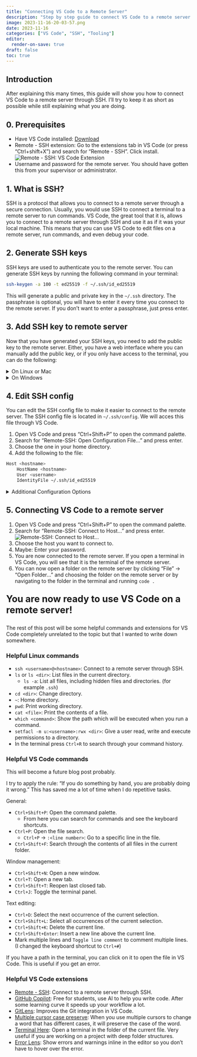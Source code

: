 ```yaml
---
title: "Connecting VS Code to a Remote Server"
description: "Step by step guide to connect VS Code to a remote server through SSH"
image: 2023-11-16-20-03-57.png
date: 2023-11-16
categories: ["VS Code", "SSH", "Tooling"]
editor:
  render-on-save: true
draft: false
toc: true
---
```



## Introduction

After explaining this many times, this guide will show you how to connect VS Code to a remote server through SSH. I'll try to keep it as short as possible while still explaining what you are doing.

## 0. Prerequisites

- Have VS Code installed: [Download](https://code.visualstudio.com/download)
- Remote - SSH extension: Go to the extensions tab in VS Code (or press "Ctrl+shift+X") and search for "Remote - SSH". Click install. ![Remote - SSH: VS Code Extension](2023-11-16-20-03-57.png)
- Username and password for the remote server. You should have gotten this from your supervisor or administrator.

## 1. What is SSH?

SSH is a protocol that allows you to connect to a remote server through a secure connection. Usually, you would use SSH to connect a terminal to a remote server to run commands. VS Code, the great tool that it is, allows you to connect to a remote server through SSH and use it as if it was your local machine. This means that you can use VS Code to edit files on a remote server, run commands, and even debug your code.

## 2. Generate SSH keys

SSH keys are used to authenticate you to the remote server. You can generate SSH keys by running the following command in your terminal:

```bash
ssh-keygen -a 100 -t ed25519 -f ~/.ssh/id_ed25519
```

This will generate a public and private key in the `~/.ssh` directory.
The passphrase is optional, you will have to enter it every time you connect to the remote server. If you don't want to enter a passphrase, just press enter.

## 3. Add SSH key to remote server

Now that you have generated your SSH keys, you need to add the public key to the remote server.
Either, you have a web interface where you can manually add the public key, or if you only have access to the terminal, you can do the following:

<details>
<summary>On Linux or Mac</summary>
Run the following command in your terminal:

```bash
ssh-copy-id -i ~/.ssh/id_ed25519.pub <username>@<hostname>
```

</details>

<details>
<summary>On Windows</summary>

I would recommend to ssh into the remote server and add the public key manually. You can find the public key in `~/.ssh/id_ed25519.pub`.

Run the following command in your terminal:

```bash
ssh <username>@<hostname>
```

Here you will have to input your password. Once you are logged in, run the following command to add the public key to the authorized keys file:

```bash
echo "<public key>" >> ~/.ssh/authorized_keys
```
</details>

## 4. Edit SSH config

You can edit the SSH config file to make it easier to connect to the remote server. The SSH config file is located in `~/.ssh/config`. We will acces this file through VS Code.

1. Open VS Code and press "Ctrl+Shift+P" to open the command palette.
2. Search for "Remote-SSH: Open Configuration File..." and press enter.
3. Choose the one in your home directory.
4. Add the following to the file:

```bash
Host <hostname>
    HostName <hostname>
    User <username>
    IdentityFile ~/.ssh/id_ed25519
```

<details>
<summary>Additional Configuration Options</summary>
- You can add multiple hosts to the SSH config file. This is useful if you have multiple servers you want to connect to.
- If you have to go through a jump host to connect to the remote server, you can add the following to the SSH config file:

    ```bash
    Host <hostname>
        HostName <hostname>
        User <username>
        IdentityFile ~/.ssh/id_ed25519
        ProxyCommand ssh <jump host username>@<jump host hostname> -W %h:%p
    ```

- If you have multiple really similar hosts, you can use `%h` in the SSH config file. `%h` will be replaced with the hostname and `%p` will be replaced with the port number. This is useful if you have multiple servers with the same username and SSH key.

    ```bash
    Host <hostname1> <hostname2> <hostname3>
        HostName %h
        ...
    ```

- If you want to push to GitHub through SSH, you can forward your SSH agent to the remote server. This will allow you to push to GitHub without having to add a new SSH key to GitHub. You can do this by adding the following to the SSH config file:

    ```bash 
        ForwardAgent yes
    ```

- If you want to look at plots or images on the remote server, you can forward the X11 display to your local machine. This will allow you to open plots and images on the remote server and have them show up on your local machine. You can do this by adding the following to the SSH config file:

    ```bash
        ForwardX11 yes
    ```
    This works as is on Linux and Mac. On Windows, you will have to install an X11 server.

</details>


## 5. Connecting VS Code to a remote server

1. Open VS Code and press "Ctrl+Shift+P" to open the command palette.
2. Search for "Remote-SSH: Connect to Host..." and press enter. ![Remote-SSH: Connect to Host...](2023-11-16-20-21-06.png)
3. Choose the host you want to connect to.
4. Maybe: Enter your password.
5. You are now connected to the remote server. If you open a terminal in VS Code, you will see that it is the terminal of the remote server.
6. You can now open a folder on the remote server by clicking "File" -> "Open Folder..." and choosing the folder on the remote server or by navigating to the folder in the terminal and running `code .`


<p style="font-size:25px;">**You are now ready to use VS Code on a remote server!**</p>
The rest of this post will be some helpful commands and extensions for VS Code completely unrelated to the topic but that I wanted to write down somewhere.

### Helpful Linux commands

- `ssh <username>@<hostname>`: Connect to a remote server through SSH.
- `ls` or `ls <dir>`: List files in the current directory.
    - `ls -a`: List all files, including hidden files and directories. (for example `.ssh`)
- `cd <dir>`: Change directory.
- `~`: Home directory.
- `pwd`: Print working directory.
- `cat <file>`: Print the contents of a file.
- `which <command>`: Show the path which will be executed when you run a command.
- `setfacl -m u:<username>:rwx <dir>`: Give a user read, write and execute permissions to a directory.
- In the terminal press `Ctrl+R` to search through your command history.


### Helpful VS Code commands
This will become a future blog post probably.

I try to apply the rule: "If you do something by hand, you are probably doing it wrong." This has saved me a lot of time when I do repetitive tasks.

General:

- `Ctrl+Shift+P`: Open the command palette.
    - From here you can search for commands and see the keyboard shortcuts.
- `Ctrl+P`: Open the file search.
    - `Ctrl+P` -> `:<line number>`: Go to a specific line in the file.
- `Ctrl+Shift+F`: Search through the contents of all files in the current folder.

Window management:

- `Ctrl+Shift+N`: Open a new window.
- `Ctrl+T`: Open a new tab.
- `Ctrl+Shift+T`: Reopen last closed tab.
- `Ctrl+J`: Toggle the terminal panel.

Text editing:

- `Ctrl+D`: Select the next occurrence of the current selection.
- `Ctrl+Shift+L`: Select all occurrences of the current selection.
- `Ctrl+Shift+K`: Delete the current line.
- `Ctrl+Shift+Enter`: Insert a new line above the current line.
- Mark multiple lines and `Toggle line comment` to comment multiple lines. (I changed the keyboard shortcut to `Ctrl+#`)

If you have a path in the terminal, you can click on it to open the file in VS Code. This is useful if you get an error.

### Helpful VS Code extensions

- [Remote - SSH](https://marketplace.visualstudio.com/items?itemName=ms-vscode-remote.remote-ssh): Connect to a remote server through SSH.
- [GitHub Copilot](https://marketplace.visualstudio.com/items?itemName=GitHub.copilot): Free for students, use AI to help you write code. After some learning curve it speeds up your workflow a lot.
- [GitLens](https://marketplace.visualstudio.com/items?itemName=eamodio.gitlens): Improves the Git integration in VS Code.
- [Multiple cursor case preserve](https://marketplace.visualstudio.com/items?itemName=Cardinal90.multi-cursor-case-preserve): When you use multiple cursors to change a word that has different cases, it will preserve the case of the word.
- [Terminal Here](https://marketplace.visualstudio.com/items?itemName=Tyriar.vscode-terminal-here): Open a terminal in the folder of the current file. Very useful if you are working on a project with deep folder structures.
- [Error Lens](https://marketplace.visualstudio.com/items?itemName=usernamehw.errorlens): Show errors and warnings inline in the editor so you don't have to hover over the error.